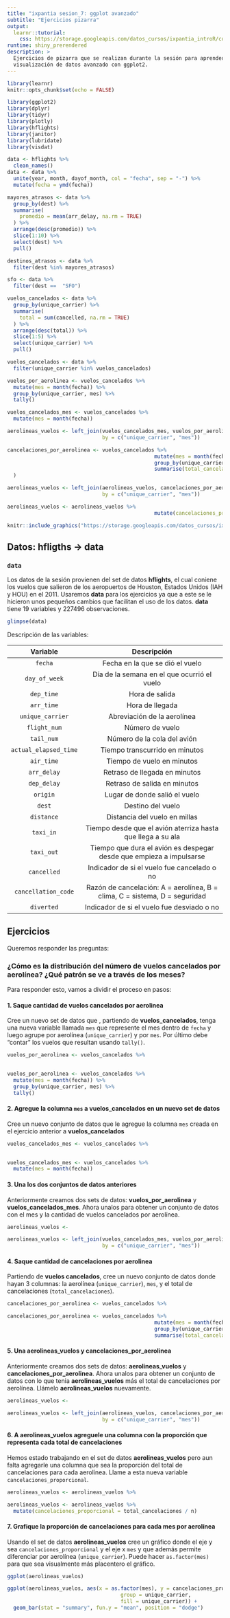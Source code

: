 ```yaml
---
title: "ixpantia sesion_7: ggplot avanzado"
subtitle: "Ejercicios pizarra"
output: 
  learnr::tutorial:
    css: https://storage.googleapis.com/datos_cursos/ixpantia_introR/custom_css.css
runtime: shiny_prerendered
description: >
  Ejercicios de pizarra que se realizan durante la sesión para aprender sobre
  visualización de datos avanzado con ggplot2.
---
```


<style>
@import url('https://fonts.googleapis.com/css2?family=Roboto+Mono&family=Roboto+Slab&family=Source+Sans+Pro:wght@300;400&display=swap');

@import url('https://fonts.googleapis.com/css2?family=Lato&display=swap');
</style> 

```r
library(learnr)
knitr::opts_chunk$set(echo = FALSE)

library(ggplot2)
library(dplyr)
library(tidyr)
library(plotly)
library(hflights)
library(janitor)
library(lubridate)
library(visdat)

data <- hflights %>% 
  clean_names()
data <- data %>% 
  unite(year, month, dayof_month, col = "fecha", sep = "-") %>% 
  mutate(fecha = ymd(fecha))

mayores_atrasos <- data %>%
  group_by(dest) %>% 
  summarise(
    promedio = mean(arr_delay, na.rm = TRUE)
  ) %>% 
  arrange(desc(promedio)) %>% 
  slice(1:10) %>% 
  select(dest) %>% 
  pull()

destinos_atrasos <- data %>% 
  filter(dest %in% mayores_atrasos)

sfo <- data %>% 
  filter(dest ==  "SFO")

vuelos_cancelados <- data %>% 
  group_by(unique_carrier) %>% 
  summarise(
    total = sum(cancelled, na.rm = TRUE)
  ) %>% 
  arrange(desc(total)) %>% 
  slice(1:5) %>% 
  select(unique_carrier) %>% 
  pull()

vuelos_cancelados <- data %>% 
  filter(unique_carrier %in% vuelos_cancelados) 

vuelos_por_aerolinea <- vuelos_cancelados %>% 
  mutate(mes = month(fecha)) %>% 
  group_by(unique_carrier, mes) %>% 
  tally()

vuelos_cancelados_mes <- vuelos_cancelados %>% 
  mutate(mes = month(fecha))

aerolineas_vuelos <- left_join(vuelos_cancelados_mes, vuelos_por_aerolinea, 
                               by = c("unique_carrier", "mes"))

cancelaciones_por_aerolinea <- vuelos_cancelados %>% 
                                                mutate(mes = month(fecha)) %>% 
                                                group_by(unique_carrier, mes) %>% 
                                                summarise(total_cancelaciones = sum(cancelled)
  )

aerolineas_vuelos <- left_join(aerolineas_vuelos, cancelaciones_por_aerolinea,
                               by = c("unique_carrier", "mes"))

aerolineas_vuelos <- aerolineas_vuelos %>% 
                                                mutate(cancelaciones_proporcional = total_cancelaciones / n) 
```

```r
knitr::include_graphics("https://storage.googleapis.com/datos_cursos/ixpantia_introR/ixpantia_logo.png")  
```

## Datos: **hfligths** -> **data**

### `data`

Los datos de la sesión provienen del set de datos **hflights**, el cual coniene los vuelos que salieron de los aeropuertos de Houston, Estados Unidos (IAH y HOU) en el 2011. Usaremos **data** para los ejercicios ya que a este se le hicieron unos pequeños cambios que facilitan el uso de los datos. **data** tiene 19 variables y 227496 observaciones. 

```r
glimpse(data)
```

Descripción de las variables:

| Variable   | Descripción           |
|:----------:|:---------------------:|
| `fecha`     | Fecha en la que se dió el vuelo |
| `day_of_week`  | Día de la semana en el que ocurrió el vuelo |
| `dep_time` | Hora de salida |
| `arr_time` | Hora de llegada |
| `unique_carrier` | Abreviación de la aerolínea |
| `flight_num` | Número de vuelo |
| `tail_num` | Número de la cola del avión |
| `actual_elapsed_time` | Tiempo transcurrido en minutos |
| `air_time` | Tiempo de vuelo en minutos |
| `arr_delay` | Retraso de llegada en minutos  |
| `dep_delay` | Retraso de salida en minutos |
| `origin` | Lugar de donde salió el vuelo | 
| `dest` | Destino del vuelo |
| `distance` | Distancia del vuelo en millas |
| `taxi_in` | Tiempo desde que el avión aterriza hasta que llega a su ala  |
| `taxi_out` | Tiempo que dura el avión es despegar desde que empieza a impulsarse  |
| `cancelled` | Indicador de si el vuelo fue cancelado o no |
| `cancellation_code` | Razón de cancelación: A = aerolínea, B = clima, C = sistema, D = seguridad |
| `diverted` | Indicador de si el vuelo fue desviado o no |


## Ejercicios


Queremos responder las preguntas: 

### ¿Cómo es la distribución del número de vuelos cancelados por aerolínea? ¿Qué patrón se ve a través de los meses?

Para responder esto, vamos a dividir el proceso en pasos:


#### 1. Saque cantidad de vuelos cancelados por aerolinea 

Cree un nuevo set de datos que , partiendo de **vuelos_cancelados**, tenga una nueva variable llamada `mes` que represente el mes dentro de `fecha` y luego agrupe por aerolínea (`unique_carrier`) y por `mes`. Por último debe "contar" los vuelos que resultan usando `tally()`.
```r
vuelos_por_aerolinea <- vuelos_cancelados %>% 
 
```

```r
vuelos_por_aerolinea <- vuelos_cancelados %>% 
  mutate(mes = month(fecha)) %>% 
  group_by(unique_carrier, mes) %>% 
  tally()
```

#### 2. Agregue la columna `mes` a **vuelos_cancelados** en un nuevo set de datos

Cree un nuevo conjunto de datos que le agregue la columna `mes` creada en el ejercicio anterior a **vuelos_cancelados**
```r
vuelos_cancelados_mes <- vuelos_cancelados %>% 
  
```

```r
vuelos_cancelados_mes <- vuelos_cancelados %>% 
  mutate(mes = month(fecha))
```



#### 3. Una los dos conjuntos de datos anteriores 

Anteriormente creamos dos sets de datos: **vuelos_por_aerolinea** y **vuelos_cancelados_mes**. Ahora unalos para obtener un conjunto de datos con el mes y la cantidad de vuelos cancelados por aerolínea. 

```r
aerolineas_vuelos <- 
```

```r
aerolineas_vuelos <- left_join(vuelos_cancelados_mes, vuelos_por_aerolinea, 
                               by = c("unique_carrier", "mes"))
```


#### 4. Saque cantidad de cancelaciones por aerolinea

Partiendo de **vuelos cancelados**, cree un nuevo conjunto de datos donde hayan 3 columnas: la aerolínea (`unique_carrier`), `mes`, y el total de cancelaciones (`total_cancelaciones`).

```r
cancelaciones_por_aerolinea <- vuelos_cancelados %>% 

```

```r
cancelaciones_por_aerolinea <- vuelos_cancelados %>% 
                                                mutate(mes = month(fecha)) %>% 
                                                group_by(unique_carrier, mes) %>% 
                                                summarise(total_cancelaciones = sum(cancelled))

```

#### 5. Una **aerolineas_vuelos** y **cancelaciones_por_aerolinea**

Anteriormente creamos dos sets de datos: **aerolineas_vuelos** y **cancelaciones_por_aerolinea**. Ahora unalos para obtener un conjunto de datos con lo que tenia **aerolineas_vuelos** más el total de cancelaciones por aerolínea. Llámelo **aerolineas_vuelos** nuevamente. 

```r
aerolineas_vuelos <- 
```

```r
aerolineas_vuelos <- left_join(aerolineas_vuelos, cancelaciones_por_aerolinea,
                               by = c("unique_carrier", "mes"))
```

#### 6. A **aerolineas_vuelos** agreguele una columna con la proporción que representa cada total de cancelaciones 

Hemos estado trabajando en el set de datos **aerolineas_vuelos** pero aun falta agregarle una columna que sea la proporción del total de cancelaciones para cada aerolínea. Llame a esta nueva variable `cancelaciones_proporcional`.

```r
aerolineas_vuelos <- aerolineas_vuelos %>% 

```

```r
aerolineas_vuelos <- aerolineas_vuelos %>% 
  mutate(cancelaciones_proporcional = total_cancelaciones / n)
```

#### 7. Grafique la proporción de cancelaciones para cada mes por aerolínea

Usando el set de datos **aerolineas_vuelos** cree un gráfico donde el eje y sea `cancelaciones_proporcional` y el eje x `mes` y que además permite diferenciar por aerolínea (`unique_carrier`). Puede hacer `as.factor(mes)` para que sea visualmente más placentero el gráfico. 

```r
ggplot(aerolineas_vuelos)
```

```r
ggplot(aerolineas_vuelos, aes(x = as.factor(mes), y = cancelaciones_proporcional, 
                                     group = unique_carrier,
                                     fill = unique_carrier)) +
  geom_bar(stat = "summary", fun.y = "mean", position = "dodge") 
```


